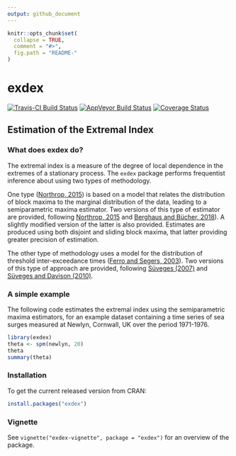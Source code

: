 ```yaml
---
output: github_document
---
```


<!-- README.md is generated from README.Rmd. Please edit that file -->

```r
knitr::opts_chunk$set(
  collapse = TRUE,
  comment = "#>",
  fig.path = "README-"
)
```

# exdex

[![Travis-CI Build Status](https://travis-ci.org/paulnorthrop/exdex.svg?branch=master)](https://travis-ci.org/paulnorthrop/exdex) 
[![AppVeyor Build Status](https://ci.appveyor.com/api/projects/status/github/paulnorthrop/exdex?branch=master&svg=true)](https://ci.appveyor.com/project/paulnorthrop/exdex)
[![Coverage Status](https://codecov.io/github/paulnorthrop/exdex/coverage.svg?branch=master)](https://codecov.io/github/paulnorthrop/exdex?branch=master)

## Estimation of the Extremal Index

### What does exdex do?

The extremal index \eqn{\theta} is a measure of the degree of local dependence in the extremes of a stationary process.  The `exdex` package performs frequentist inference about \eqn{\theta} using two types of methodology.  

One type ([Northrop, 2015](https://doi.org/10.1007/s10687-015-0221-5)) is based on a model that relates the distribution of block maxima to the marginal distribution of the data, leading to a semiparametric maxima estimator.  Two versions of this type of estimator are provided, following [Northrop, 2015](https://doi.org/10.1007/s10687-015-0221-5) and [Berghaus and Bücher, 2018](https://doi.org/10.1214/17-AOS1621)).  A slightly modified version of the latter is also provided.  Estimates are produced using both disjoint and sliding block maxima, that latter providing greater precision of estimation.  

The other type of methodology uses a model for the distribution of threshold inter-exceedance times ([Ferro and Segers, 2003](https://doi.org/10.1111/1467-9868.00401)).  Two versions of this type of approach are provided, following [Süveges (2007)](https://doi.org/10.1007/s10687-007-0034-2) and
[Süveges and Davison (2010)](https://doi.org/10.1214/09-AOAS292).

### A simple example

The following code estimates the extremal index using the semiparametric maxima estimators, for an example dataset containing a time series of sea surges measured at Newlyn, Cornwall, UK over the period 1971-1976.

```r
library(exdex)
theta <- spm(newlyn, 20)
theta
summary(theta)
```

### Installation

To get the current released version from CRAN:

```r
install.packages("exdex")
```

### Vignette

See `vignette("exdex-vignette", package = "exdex")` for an overview of the package.

